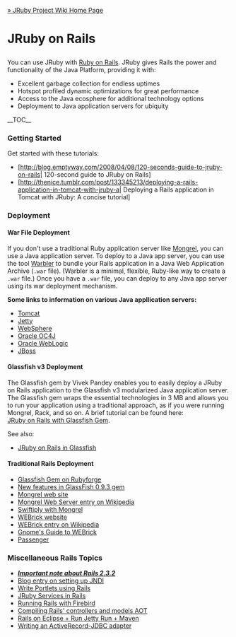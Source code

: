 [[Home|&raquo; JRuby Project Wiki Home Page]]
<h1>JRuby on Rails</h1>
You can use JRuby with [http://www.rubyonrails.org/ Ruby on Rails]. JRuby gives Rails the power and functionality of the Java Platform,  providing it with:
* Excellent garbage collection for endless uptimes
* Hotspot profiled dynamic optimizations for great performance
* Access to the Java ecosphere for additional technology options
* Deployment to Java application servers for ubiquity

__TOC__
===Getting Started===
Get started with these tutorials:

*[http://blog.emptyway.com/2008/04/08/120-seconds-guide-to-jruby-on-rails| 120-second guide to JRuby on Rails]
*[http://thenice.tumblr.com/post/133345213/deploying-a-rails-application-in-tomcat-with-jruby-a| Deploying a Rails application in Tomcat with JRuby: A concise tutorial]

=== Deployment ===

==== War File Deployment ====
If you don't use a traditional Ruby application server like [http://mongrel.rubyforge.org/ Mongrel], you can use a Java application server.  To deploy to a Java app server, you can use the tool <a href="{{project warbler page Home}}">Warbler</a> to bundle your Rails application in a Java Web Application Archive (<tt>.war</tt> file). (Warbler is a minimal, flexible, Ruby-like way to create a <tt>.war</tt> file.) Once you have a <tt>.war</tt> file, you can deploy to any Java app server using its war deployment mechanism.  

'''Some links to information on various Java appllication servers:'''
* [http://atalks.prokhorenko.us/2009/02/ruby-on-rails-application-migrating.html Tomcat]
* [[JRuby on Rails on Jetty|Jetty]]
* [[JRuby on Rails on WebSphere|WebSphere]]
* [http://wiki.oracle.com/page/JRuby+on+Rails%3A+Deploying+to+Oracle+Containers+for+Java+EE+%28OC4J%29 Oracle OC4J]
* [[JRuby on Rails on BEA Weblogic|Oracle WebLogic]]
* [http://oddthesis.org/theses/jboss-rails JBoss]

==== Glassfish v3 Deployment ====
The Glassfish gem by Vivek Pandey enables you to easily deploy a JRuby on Rails application to the Glassfish v3 modularized Java application server. The Glassfish gem wraps the essential technologies in 3 MB and allows you to run your application using a traditional approach, as if you were running Mongrel, Rack, and so on. A brief tutorial can be found here:<br/> [[JRuby on Rails with Glassfish Gem]].

See also:
* [[JRuby on Rails in GlassFish|JRuby on Rails in Glassfish]]

==== Traditional Rails Deployment ====
* [http://glassfishgem.rubyforge.org/ Glassfish Gem on Rubyforge]
* [http://weblogs.java.net/blog/vivekp/archive/2009/03/new_features_in.html New features in GlassFish 0.9.3 gem]
* [http://mongrel.rubyforge.org/ Mongrel web site]
* [http://en.wikipedia.org/wiki/Mongrel_(web_server) Mongrel Web Server entry on Wikipedia]
* [http://swiftiply.swiftcore.org/mongrel.html Swiftiply with Mongrel]
* [http://www.webrick.org/ WEBrick website]
* [http://en.wikipedia.org/wiki/WEBrick WEBrick entry on Wikipedia]
* [http://microjet.ath.cx/WebWiki/WEBrick.html Gnome's Guide to WEBrick]
* [http://modrails.com Passenger]

=== Miscellaneous Rails Topics ===
* '''''[[Rails_2_3_2|Important note about Rails 2.3.2]]'''''
* [http://blarg.slackworks.com/posts/jndi-with-rails Blog entry on setting up JNDI]
* [[RailsJSR286Portlets|Write Portlets using Rails]]
* [http://blarg.slackworks.com/posts/jruby-service-in-rails JRuby Services in Rails]
* [[Running Rails with Firebird]]
* [[Rails AOT|Compiling Rails' controllers and models AOT]]
* [[Rails Eclipse Jetty Maven|Rails on Eclipse + Run Jetty Run + Maven]]
* [http://kofno.wordpress.com/2008/04/23/writing-an-activerecord-jdbc-adapter/ Writing an ActiveRecord-JDBC adapter]